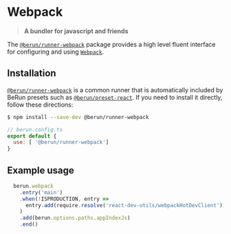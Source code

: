 
# Webpack

> **A bundler for javascript and friends**

The [`@berun/runner-webpack`](https://www.npmjs.com/package/@berun/runner-webpack) package provides a high level fluent interface for configuring and using [`Webpack`](https://webpack.js.org/).

## Installation

[`@berun/runner-webpack`](https://www.npmjs.com/package/@berun/runner-webpack) is a common runner that is automatically
included by BeRun presets such as [`@berun/preset-react`](https://www.npmjs.com/package/@berun/preset-react).   If you 
need to install it directly, follow these directions:

```bash
$ npm install --save-dev @berun/runner-webpack
```

```js
// berun.config.ts
export default {
  use: [ '@berun/runner-webpack']
}
```

## Example usage

```js
  berun.webpack
    .entry('main')
    .when(!ISPRODUCTION, entry =>
      entry.add(require.resolve('react-dev-utils/webpackHotDevClient'))
    )
    .add(berun.options.paths.appIndexJs)
    .end()
```
